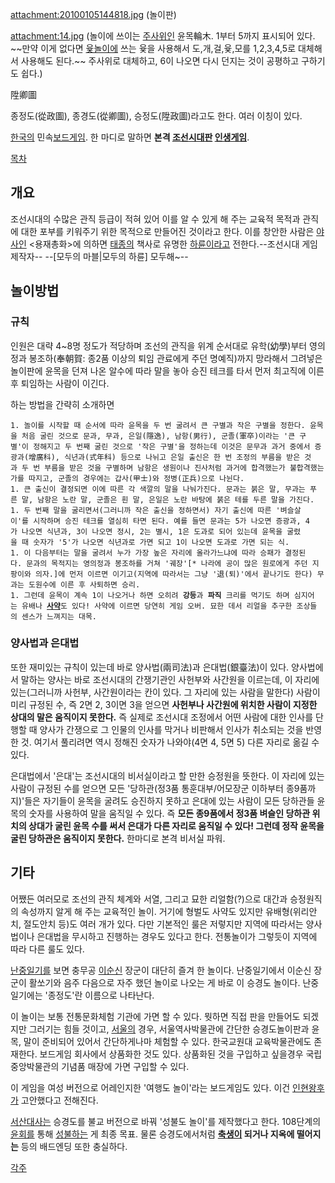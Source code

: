 attachment:20100105144818.jpg
(놀이판)

attachment:14.jpg
(놀이에 쓰이는 [[주사위]]인 윤목輪木. 1부터 5까지 표시되어 있다. ~~만약 이게 없다면 [[윷놀이]]에 쓰는 윷을 사용해서 도,개,걸,윷,모를 1,2,3,4,5로 대체해서 사용해도 된다.~~ 주사위로 대체하고, 6이 나오면 다시 던지는 것이 공평하고 구하기도 쉽다.)

陞卿圖

종정도(從政圖), 종경도(從卿圖), 승정도(陞政圖)라고도 한다. 여러 이칭이 있다.

[[한국]]의 민속[[보드게임]]. 한 마디로 말하면 '''본격 [[조선]]시대판 [[인생게임]]'''.

[[목차]]
== 개요 ==
조선시대의 수많은 관직 등급이 적혀 있어 이를 알 수 있게 해 주는 교육적 목적과 관직에 대한 포부를 키워주기 위한 목적으로 만들어진 것이라고 한다. 이를 창안한 사람은 [[야사]]인 <용재총화>에 의하면 [[태종]]의 책사로 유명한 [[하륜]]이라고 전한다.--조선시대 게임제작자-- --[모두의 마블|모두의 하륜] 모두해~--

== 놀이방법 ==
=== 규칙 ===
인원은 대략 4~8명 정도가 적당하며 조선의 관직을 위계 순서대로 유학(幼學)부터 영의정과 봉조하(奉朝賀: 종2품 이상의 퇴임 관료에게 주던 명예직)까지 망라해서 그려넣은 놀이판에 윤목을 던져 나온 알수에 따라 말을 놓아 승진 테크를 타서 먼저 최고직에 이른 후 퇴임하는 사람이 이긴다.

하는 방법을 간략히 소개하면

 1. 놀이를 시작할 때 순서에 따라 윤목을 두 번 굴려서 큰 구별과 작은 구별을 정한다. 윤목을 처음 굴린 것으로 문과, 무과, 은일(隱逸), 남항(男行), 군졸(軍卒)이라는 '큰 구별'이 정해지고 두 번째 굴린 것으로 '작은 구별'을 정하는데 이것은 문무과 과거 중에서 증광과(增廣科), 식년과(式年科) 등으로 나뉘고 은일 출신은 한 번 조정의 부름을 받은 것과 두 번 부름을 받은 것을 구별하며 남항은 생원이나 진사처럼 과거에 합격했는가 불합격했는가를 따지고, 군졸의 경우에는 갑사(甲士)와 정병(正兵)으로 나뉜다.
 1. 큰 출신이 결정되면 이에 따른 각 색깔의 말을 나눠가진다. 문과는 붉은 말, 무과는 푸른 말, 남항은 노란 말, 군졸은 흰 말, 은일은 노란 바탕에 붉은 테를 두른 말을 가진다.
 1. 두 번째 말을 굴리면서(그러니까 작은 출신을 정하면서) 자기 출신에 따른 '벼슬살이'를 시작하며 승진 테크를 열심히 타면 된다. 예를 들면 문과는 5가 나오면 증광과, 4가 나오면 식년과, 3이 나오면 정시, 2는 별시, 1은 도과로 되어 있는데 윤목을 굴렸을 때 숫자가 '5'가 나오면 식년과로 가면 되고 1이 나오면 도과로 가면 되는 식.
 1. 이 다음부터는 말을 굴려서 누가 가장 높은 자리에 올라가느냐에 따라 승패가 결정된다. 문과의 목적지는 영의정과 봉조하를 거쳐 '궤장'[* 나라에 공이 많은 원로에게 주던 지팡이와 의자.]에 먼저 이르면 이기고(지역에 따라서는 그냥 '退(퇴)'에서 끝나기도 한다) 무과는 도원수에 이른 후 사퇴하면 승리.
 1. 그런데 윤목이 계속 1이 나오거나 하면 오히려 '''강등'''과 '''파직''' 크리를 먹기도 하며 심지어는 유배나 '''[[사약]]'''도 있다! 사약에 이르면 당연히 게임 오버. 묘한 데서 리얼을 추구한 조상들의 센스가 느껴지는 대목.

=== 양사법과 은대법 ===
또한 재미있는 규칙이 있는데 바로 양사법(兩司法)과 은대법(銀臺法)이 있다. 양사법에서 말하는 양사는 바로 조선시대의 간쟁기관인 사헌부와 사간원을 이르는데, 이 자리에 있는(그러니까 사헌부, 사간원이라는 칸이 있다. 그 자리에 있는 사람을 말한다) 사람이 미리 규정된 수, 즉 2면 2, 3이면 3을 얻으면 '''사헌부나 사간원에 위치한 사람이 지정한 상대의 말은 움직이지 못한다.''' 즉 실제로 조선시대 조정에서 어떤 사람에 대한 인사를 단행할 때 양사가 간쟁으로 그 인물의 인사를 막거나 비판해서 인사가 취소되는 것을 반영한 것. 여기서 풀리려면 역시 정해진 숫자가 나와야(4면 4, 5면 5) 다른 자리로 옮길 수 있다.

은대법에서 '은대'는 조선시대의 비서실이라고 할 만한 승정원을 뜻한다. 이 자리에 있는 사람이 규정된 수를 얻으면 모든 '당하관(정3품 통훈대부/어모장군 이하부터 종9품까지)'들은 자기들이 윤목을 굴려도 승진하지 못하고 은대에 있는 사람이 모든 당하관들 윤목의 숫자를 사용하여 말을 움직일 수 있다. 즉 '''모든 종9품에서 정3품 벼슬인 당하관 위치의 상대가 굴린 윤목 수를 써서 은대가 다른 자리로 움직일 수 있다! 그런데 정작 윤목을 굴린 당하관은 움직이지 못한다.''' 한마디로 본격 비서실 파워. 

== 기타 ==
어쨌든 여러모로 조선의 관직 체계와 서열, 그리고 묘한 리얼함(?)으로 대간과 승정원직의 속성까지 알게 해 주는 교육적인 놀이. 거기에 형벌도 사약도 있지만 유배형(위리안치, 절도안치 등)도 여러 개가 있다. 다만 기본적인 룰은 저렇지만 지역에 따라서는 양사법이나 은대법을 무시하고 진행하는 경우도 있다고 한다. 전통놀이가 그렇듯이 지역에 따라 다른 룰도 있다.

[[난중일기]]를 보면 충무공 [[이순신]] 장군이 대단히 즐겨 한 놀이다. 난중일기에서 이순신 장군이 활쏘기와 음주 다음으로 자주 했던 놀이로 나오는 게 바로 이 승경도 놀이다. 난중일기에는 '종정도'란 이름으로 나타난다.

이 놀이는 보통 전통문화체험 기관에 가면 할 수 있다. 뭣하면 직접 판을 만들어도 되겠지만 그러기는 힘들 것이고, [[서울]]의 경우, 서울역사박물관에 간단한 승경도놀이판과 윤목, 말이 준비되어 있어서 간단하게나마 체험할 수 있다. 한국교원대 교육박물관에도 존재한다. 보드게임 회사에서 상품화한 것도 있다. 상품화된 것을 구입하고 싶을경우 국립중앙박물관의 기념품 매장에 가면 구입할 수 있다.

이 게임을 여성 버전으로 어레인지한 '여행도 놀이'라는 보드게임도 있다. 이건 [[인현왕후]]가 고안했다고 전해진다.

[[서산대사]]는 승경도를 불교 버전으로 바꿔 '성불도 놀이'를 제작했다고 한다. 108단계의 [[윤회]]를 통해 [[성불]]하는 게 최종 목표. 물론 승경도에서처럼 '''[[축생]]이 되거나 지옥에 떨어지는''' 등의 배드엔딩 또한 충실하다.

[[각주]]

